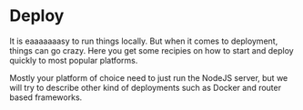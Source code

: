 # Deploy

It is eaaaaaaasy to run things locally. But when it comes to deployment, things
can go crazy. Here you get some recipies on how to start and deploy quickly to
most popular platforms.

Mostly your platform of choice need to just run the NodeJS server, but we will
try to describe other kind of deployments such as Docker and router based frameworks.
